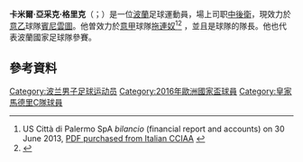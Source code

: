 {{noteTA
|1=zh-hans:格里克;zh-hk:基歷克;zh-tw:格里克;
|G1=football
|G2=uefa
|G3=意甲
}}
{{Infobox football biography
| name  = 卡米爾·基歷克<br/>Kamil Glik
| image = Glik_Kamil.JPG
| image_size           = 220
| caption              = 
| fullname             = Kamil Jacek Glik
| birth_date           = {{birth date and age|1988|2|3|df=y}}
| birth_place          = {{POL}}[[亞斯琴別-茲德魯伊|亞斯琴別-茲德魯伊]]
| height               = {{height|m=1.90|precision=0}}
| position             = 中後衛
| currentclub          = [[贝内文托足球俱乐部|賓尼雲圖]]
| clubnumber           = 15
| youthyears1          = 
| youthclubs1 = MOSiR Jastrzębie Zdrój
| youthyears2          = 2000–2005 
| youthclubs2 = [[希隆斯克地區沃濟斯瓦夫|WSP希隆斯克地區沃濟斯瓦夫]]
| years1  = 2005      
| clubs1 = → Silesia Lubomia
| caps1  = ?   
| goals1 = ?  
| years2  = 2006      
| clubs2 = {{link-en|霍拉達達足球會|UD Horadada|霍拉達達}}
| caps2  = ?   
| goals2 = ?  
| years3  = 2007–2008 
| clubs3 = [[皇家馬德里|皇家馬德里C隊]]
| caps3  = 18  
| goals3 = 0  
| years4  = 2008–2010 
| clubs4 = [[格利維采皮亞斯特體育會|格利維采皮亞斯特]]
| caps4  = 54  
| goals4 = 2  
| years5  = 2010–2011 
| clubs5 = [[巴勒莫足球俱樂部|巴勒摩]]
| caps5  = 0   
| goals5 = 0  
| years6  = 2011      
| clubs6 = → [[巴里足球俱乐部|巴里]]
| caps6  = 16  
| goals6 = 0  
| years7  = 2011–2016 
| clubs7 = [[拖連奴足球會|杜里諾]]
| caps7  = 154 
| goals7 = 12 
| years8  = 2016–2020     
| clubs8 = [[摩納哥足球會|摩納哥]]
| caps8  = 128
| goals8 = 11
| years9  = 2020–     
| clubs9 = [[贝内文托足球俱乐部|賓尼雲圖]]
| caps9  = 46
| goals9 = 2
| nationalyears1       = 2008–2010
| nationalteam1        = [[波蘭21歲以下國家足球隊|波蘭U21]]
| nationalcaps1        = 14
| nationalgoals1       = 3
| nationalyears2       = 2009–
| nationalteam2        = [[波蘭國家足球隊|波蘭]]
| nationalcaps2        = 96
| nationalgoals2       = 6
| club-update          = 2021年11月6日
| ntupdate             = 2022年6月14日
}}

'''卡米爾·亞采克·格里克'''（{{lang-pl|Kamil Jacek Glik}}；{{bd|1988年|2月3日}}）是一位[[波蘭|波蘭]]足球運動員，場上司职[[中後衛|中後衛]]，現效力於[[意乙|意乙]]球隊[[贝内文托足球俱乐部|賓尼雲圖]]。他曽效力於[[意大利足球甲級聯賽|意甲]]球隊[[都靈足球俱樂部|拖連奴]]<ref name=Palermo2013bilancio>US Città di Palermo SpA ''bilancio'' (financial report and accounts) on 30 June 2013, [http://www.registroimprese.it PDF purchased from Italian CCIAA] {{Wayback|url=http://www.registroimprese.it/ |date=20140430040135 }}</ref><ref name="darmian_glik">{{cite news |language=it |publisher=US Città di Palermo |date=12 July 2011 |accessdate=13 July 2011 |url=http://www.ilpalermocalcio.it/it/1011/news_scheda.php?id=24636 |title=Darmian e Glik ceduti al Torino |trans_title=Darmian and Glik to Torino }}{{Dead link}}</ref>
，並且是球隊的隊長。他也代表波蘭國家足球隊參賽。

==參考資料==
{{Reflist}}

{{贝内文托球员名单}}
{{2016年歐洲國家盃波蘭參賽名單}}
{{2018年世界杯足球赛波兰参赛名单}}
{{2020年欧洲足球锦标赛波兰参赛名单}}

{{DEFAULTSORT:Glik, Kamil}}
[[Category:波兰男子足球运动员|Category:波兰男子足球运动员]]
[[Category:2016年歐洲國家盃球員|Category:2016年歐洲國家盃球員]]
[[Category:皇家馬德里C隊球員|Category:皇家馬德里C隊球員]]